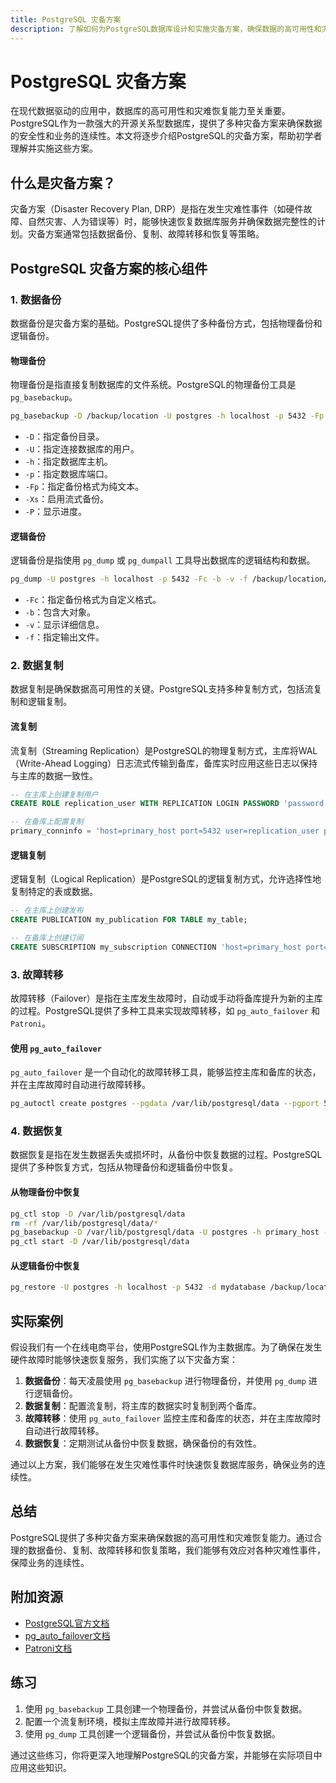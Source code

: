 ```yaml
---
title: PostgreSQL 灾备方案
description: 了解如何为PostgreSQL数据库设计和实施灾备方案，确保数据的高可用性和灾难恢复能力。
---
```


# PostgreSQL 灾备方案

在现代数据驱动的应用中，数据库的高可用性和灾难恢复能力至关重要。PostgreSQL作为一款强大的开源关系型数据库，提供了多种灾备方案来确保数据的安全性和业务的连续性。本文将逐步介绍PostgreSQL的灾备方案，帮助初学者理解并实施这些方案。

## 什么是灾备方案？

灾备方案（Disaster Recovery Plan, DRP）是指在发生灾难性事件（如硬件故障、自然灾害、人为错误等）时，能够快速恢复数据库服务并确保数据完整性的计划。灾备方案通常包括数据备份、复制、故障转移和恢复等策略。

## PostgreSQL 灾备方案的核心组件

### 1. 数据备份

数据备份是灾备方案的基础。PostgreSQL提供了多种备份方式，包括物理备份和逻辑备份。

#### 物理备份

物理备份是指直接复制数据库的文件系统。PostgreSQL的物理备份工具是 `pg_basebackup`。

```bash
pg_basebackup -D /backup/location -U postgres -h localhost -p 5432 -Fp -Xs -P
```

- `-D`：指定备份目录。
- `-U`：指定连接数据库的用户。
- `-h`：指定数据库主机。
- `-p`：指定数据库端口。
- `-Fp`：指定备份格式为纯文本。
- `-Xs`：启用流式备份。
- `-P`：显示进度。

#### 逻辑备份

逻辑备份是指使用 `pg_dump` 或 `pg_dumpall` 工具导出数据库的逻辑结构和数据。

```bash
pg_dump -U postgres -h localhost -p 5432 -Fc -b -v -f /backup/location/db_backup.dump mydatabase
```

- `-Fc`：指定备份格式为自定义格式。
- `-b`：包含大对象。
- `-v`：显示详细信息。
- `-f`：指定输出文件。

### 2. 数据复制

数据复制是确保数据高可用性的关键。PostgreSQL支持多种复制方式，包括流复制和逻辑复制。

#### 流复制

流复制（Streaming Replication）是PostgreSQL的物理复制方式，主库将WAL（Write-Ahead Logging）日志流式传输到备库，备库实时应用这些日志以保持与主库的数据一致性。

```sql
-- 在主库上创建复制用户
CREATE ROLE replication_user WITH REPLICATION LOGIN PASSWORD 'password';

-- 在备库上配置复制
primary_conninfo = 'host=primary_host port=5432 user=replication_user password=password'
```

#### 逻辑复制

逻辑复制（Logical Replication）是PostgreSQL的逻辑复制方式，允许选择性地复制特定的表或数据。

```sql
-- 在主库上创建发布
CREATE PUBLICATION my_publication FOR TABLE my_table;

-- 在备库上创建订阅
CREATE SUBSCRIPTION my_subscription CONNECTION 'host=primary_host port=5432 dbname=mydatabase user=replication_user password=password' PUBLICATION my_publication;
```

### 3. 故障转移

故障转移（Failover）是指在主库发生故障时，自动或手动将备库提升为新的主库的过程。PostgreSQL提供了多种工具来实现故障转移，如 `pg_auto_failover` 和 `Patroni`。

#### 使用 `pg_auto_failover`

`pg_auto_failover` 是一个自动化的故障转移工具，能够监控主库和备库的状态，并在主库故障时自动进行故障转移。

```bash
pg_autoctl create postgres --pgdata /var/lib/postgresql/data --pgport 5432 --monitor postgres://monitor_user:password@monitor_host:5432/pg_auto_failover
```

### 4. 数据恢复

数据恢复是指在发生数据丢失或损坏时，从备份中恢复数据的过程。PostgreSQL提供了多种恢复方式，包括从物理备份和逻辑备份中恢复。

#### 从物理备份中恢复

```bash
pg_ctl stop -D /var/lib/postgresql/data
rm -rf /var/lib/postgresql/data/*
pg_basebackup -D /var/lib/postgresql/data -U postgres -h primary_host -p 5432 -Fp -Xs -P
pg_ctl start -D /var/lib/postgresql/data
```

#### 从逻辑备份中恢复

```bash
pg_restore -U postgres -h localhost -p 5432 -d mydatabase /backup/location/db_backup.dump
```

## 实际案例

假设我们有一个在线电商平台，使用PostgreSQL作为主数据库。为了确保在发生硬件故障时能够快速恢复服务，我们实施了以下灾备方案：

1. **数据备份**：每天凌晨使用 `pg_basebackup` 进行物理备份，并使用 `pg_dump` 进行逻辑备份。
2. **数据复制**：配置流复制，将主库的数据实时复制到两个备库。
3. **故障转移**：使用 `pg_auto_failover` 监控主库和备库的状态，并在主库故障时自动进行故障转移。
4. **数据恢复**：定期测试从备份中恢复数据，确保备份的有效性。

通过以上方案，我们能够在发生灾难性事件时快速恢复数据库服务，确保业务的连续性。

## 总结

PostgreSQL提供了多种灾备方案来确保数据的高可用性和灾难恢复能力。通过合理的数据备份、复制、故障转移和恢复策略，我们能够有效应对各种灾难性事件，保障业务的连续性。

## 附加资源

- [PostgreSQL官方文档](https://www.postgresql.org/docs/)
- [pg_auto_failover文档](https://pg-auto-failover.readthedocs.io/)
- [Patroni文档](https://patroni.readthedocs.io/)

## 练习

1. 使用 `pg_basebackup` 工具创建一个物理备份，并尝试从备份中恢复数据。
2. 配置一个流复制环境，模拟主库故障并进行故障转移。
3. 使用 `pg_dump` 工具创建一个逻辑备份，并尝试从备份中恢复数据。

通过这些练习，你将更深入地理解PostgreSQL的灾备方案，并能够在实际项目中应用这些知识。